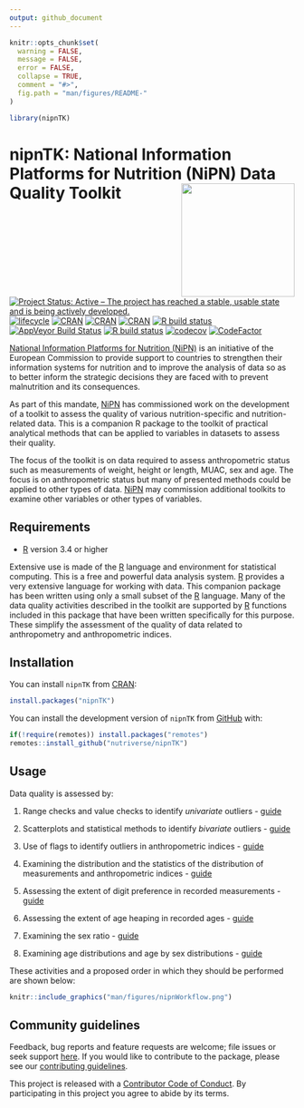 ```yaml
---
output: github_document
---
```


<!-- README.md is generated from README.Rmd. Please edit that file -->

```r
knitr::opts_chunk$set(
  warning = FALSE,
  message = FALSE,
  error = FALSE,
  collapse = TRUE,
  comment = "#>",
  fig.path = "man/figures/README-"
)

library(nipnTK)
```

# nipnTK: National Information Platforms for Nutrition (NiPN) Data Quality Toolkit <img src="man/figures/logo.png" width="200px" align="right" display="none" />

<!-- Badges start here -->
[![Project Status: Active – The project has reached a stable, usable state and is being actively developed.](https://www.repostatus.org/badges/latest/active.svg)](https://www.repostatus.org/#active)
[![lifecycle](https://img.shields.io/badge/lifecycle-maturing-blue.svg)](https://www.tidyverse.org/lifecycle/#maturing)
[![CRAN](https://img.shields.io/cran/v/nipnTK.svg)](https://cran.r-project.org/package=nipnTK)
[![CRAN](https://img.shields.io/cran/l/nipnTK.svg)](https://CRAN.R-project.org/package=nipnTK)
[![CRAN](http://cranlogs.r-pkg.org/badges/nipnTK)](https://cran.r-project.org/package=nipnTK)
[![R build status](https://github.com/nutriverse/nipnTK/workflows/R-CMD-check/badge.svg)](https://github.com/nutriverse/nipnTK/actions)
[![AppVeyor Build Status](https://ci.appveyor.com/api/projects/status/github/nutriverse/nipnTK?branch=master&svg=true)](https://ci.appveyor.com/project/nutriverse/nipnTK)
[![R build status](https://github.com/nutriverse/nipnTK/workflows/test-coverage/badge.svg)](https://github.com/nutriverse/nipnTK/actions)
[![codecov](https://codecov.io/gh/nutriverse/nipnTK/branch/master/graph/badge.svg)](https://codecov.io/gh/nutriverse/nipnTK)
[![CodeFactor](https://www.codefactor.io/repository/github/nutriverse/nipntk/badge)](https://www.codefactor.io/repository/github/nutriverse/nipntk)
<!-- Badges end here -->

[National Information Platforms for Nutrition (NiPN)](http://www.nipn-nutrition-platforms.org) is an initiative of the European Commission to provide support to countries to strengthen their information systems for nutrition and to improve the analysis of data so as to better inform the strategic decisions they are faced with to prevent malnutrition and its consequences.

As part of this mandate, [NiPN](http://www.nipn-nutrition-platforms.org) has commissioned work on the development of a toolkit to assess the quality of various nutrition-specific and nutrition-related data. This is a companion R package to the toolkit of practical analytical methods that can be applied to variables in datasets to assess their quality.

The focus of the toolkit is on data required to assess anthropometric status such as measurements of weight, height or length, MUAC, sex and age. The focus is on anthropometric status but many of presented methods could be applied to other types of data. [NiPN](http://www.nipn-nutrition-platforms.org) may commission additional toolkits to examine other variables or other types of variables.

## Requirements

* [R](https://cran.r-project.org) version 3.4 or higher

Extensive use is made of the [R](https://cran.r-project.org) language and environment for statistical computing. This is a free and powerful data analysis system. [R](https://cran.r-project.org) provides a very extensive language for working with data. This companion package has been written using only a small subset of the [R](https://cran.r-project.org) language. Many of the data quality activities described in the toolkit are supported by [R](https://cran.r-project.org) functions included in this package that have been written specifically for this purpose. These simplify the assessment of the quality of data related to anthropometry and anthropometric indices.

## Installation

You can install `nipnTK` from [CRAN](https://cran.r-project.org):

```r
install.packages("nipnTK")
```

You can install the development version of `nipnTK` from [GitHub](https://github.com/nutriverse/nipnTK) with:

```r
if(!require(remotes)) install.packages("remotes")
remotes::install_github("nutriverse/nipnTK")
```

## Usage

Data quality is assessed by:

1. Range checks and value checks to identify *univariate* outliers - [guide](https://nutriverse.io/nipnTK/articles/rl.html)

2. Scatterplots and statistical methods to identify *bivariate* outliers - [guide](https://nutriverse.io/nipnTK/articles/sp.html)

3. Use of flags to identify outliers in anthropometric indices - [guide](https://nutriverse.io/nipnTK/articles/flagging.html)

4. Examining the distribution and the statistics of the distribution of measurements and anthropometric indices - [guide](https://nutriverse.io/nipnTK/articles/ad.html)

5. Assessing the extent of digit preference in recorded measurements - [guide](https://nutriverse.io/nipnTK/articles/dp.html)

6. Assessing the extent of age heaping in recorded ages - [guide](https://nutriverse.io/nipnTK/articles/ah.html)

7. Examining the sex ratio - [guide](https://nutriverse.io/nipnTK/articles/sr.html)

8. Examining age distributions and age by sex distributions - [guide](https://nutriverse.io/nipnTK/articles/as.html)

These activities and a proposed order in which they should be performed are shown below:

```r
knitr::include_graphics("man/figures/nipnWorkflow.png")
```

## Community guidelines

Feedback, bug reports and feature requests are welcome; file issues or seek support [here](https://github.com/nutriverse/nipnTK/issues). If you would like to contribute to the package, please see our [contributing guidelines](https://nutriverse.io/nipnTK/docs/CONTRIBUTING.html).

This project is released with a [Contributor Code of Conduct](https://nutriverse.io/nipnTK/docs/CODE_OF_CONDUCT.html). By participating in this project you agree to abide by its terms.
